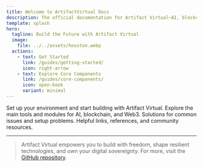 ```yaml
---
title: Welcome to ArtifactVirtual Docs
description: The official documentation for Artifact Virtual—AI, blockchain, and Web3 development platform.
template: splash
hero:
  tagline: Build the Future with Artifact Virtual
  image:
    file: ../../assets/houston.webp
  actions:
    - text: Get Started
      link: /guides/getting-started/
      icon: right-arrow
    - text: Explore Core Components
      link: /guides/core-components/
      icon: open-book
      variant: minimal
---
```



<CardGrid stagger>
  <Card title="Getting Started" icon="rocket" href="/guides/getting-started/">
    Set up your environment and start building with Artifact Virtual.
  </Card>
  <Card title="Core Components" icon="layers" href="/guides/core-components/">
    Explore the main tools and modules for AI, blockchain, and Web3.
  </Card>
  <Card title="Troubleshooting" icon="bug" href="/guides/troubleshooting/">
    Solutions for common issues and setup problems.
  </Card>
  <Card title="Resources & FAQ" icon="book" href="/guides/resources/">
    Helpful links, references, and community resources.
  </Card>
</CardGrid>

---

> Artifact Virtual empowers you to build with freedom, shape resilient technologies, and own your digital sovereignty. For more, visit the [GitHub repository](https://github.com/amuzetnoM/artifactvirtual).
